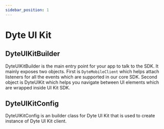 ```yaml
---
sidebar_position: 1
---
```


# Dyte UI Kit

## DyteUIKitBuilder

DyteUIKitBuilder is the main entry point for your app to talk to the SDK. It
mainly exposes two objects. First is `DyteMobileClient` which helps attach
listeners for all the events which are supported in our core SDK. Second object
is DyteUIKit which helps you navigate between UI elements which are wrapped
inside UI Kit SDK.

## DyteUIKitConfig

DyteUIKitConfig is an builder class for Dyte UI Kit that is used to create
instance of Dyte UI Kit client.
